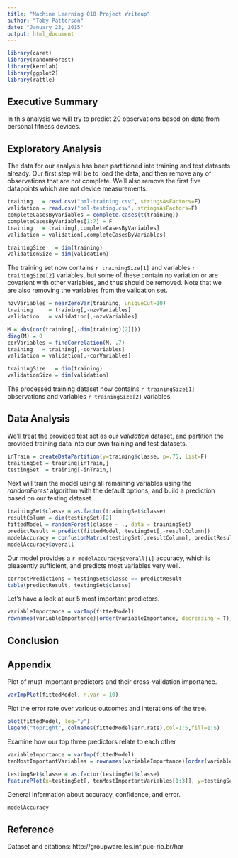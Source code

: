 ```yaml
---
title: "Machine Learning 010 Project Writeup"
author: "Toby Patterson"
date: "January 23, 2015"
output: html_document
---
```


```r
library(caret)
library(randomForest)
library(kernlab)
library(ggplot2)
library(rattle)
```

## Executive Summary

In this analysis we will try to predict 20 observations based on data from personal fitness devices.

## Exploratory Analysis

The data for our analysis has been partitioned into training and test datasets already. Our first step will be to load the data, and then remove any of observations that are not complete.  We'll also remove the first five datapoints which are not device measurements.

```r
training   = read.csv("pml-training.csv", stringsAsFactors=F)
validation = read.csv("pml-testing.csv", stringsAsFactors=F)
completeCasesByVariables = complete.cases(t(training))
completeCasesByVariables[1:7] = F
training   = training[,completeCasesByVariables]
validation = validation[,completeCasesByVariables]
```


```r
trainingSize   = dim(training)
validationSize = dim(validation)
```

The training set now contains `r trainingSize[1]` and variables `r trainingSize[2]` variables, but some of these contain no variation or are covarient with other variables, and thus should be removed. Note that we are also removing the variables from the validation set.

```r
nzvVariables = nearZeroVar(training, uniqueCut=10)
training     = training[,-nzvVariables]
validation   = validation[,-nzvVariables]

M = abs(cor(training[,-dim(training)[2]]))
diag(M) = 0
corVariables = findCorrelation(M, .7)
training   = training[,-corVariables]
validation = validation[,-corVariables]
```

```r
trainingSize   = dim(training)
validationSize = dim(validation)
```

The processed training dataset now contains `r trainingSize[1]` observations and variables `r trainingSize[2]` variables. 

## Data Analysis

We'll treat the provided test set as our _validation_ dataset, and partition the provided training data into our own training and test datasets.

```r
inTrain = createDataPartition(y=training$classe, p=.75, list=F)
trainingSet = training[inTrain,]
testingSet  = training[-inTrain,]
```

Next will train the model using all remaining variables using the _randomForest_ algorithm with the default options, and build a prediction based on our testing dataset.

```r
trainingSet$classe = as.factor(trainingSet$classe)
resultColumn = dim(testingSet)[2]
fittedModel = randomForest(classe ~ ., data = trainingSet)
predictResult = predict(fittedModel, testingSet[,-resultColumn])
modelAccuracy = confusionMatrix(testingSet[,resultColumn], predictResult)
modelAccuracy$overall
```

Our model provides a `r modelAccuracy$overall[1]` accuracy, which is pleasently sufficient, and predicts most variables very well.

```r

correctPredictions = testingSet$classe == predictResult
table(predictResult, testingSet$classe)
```

Let's have a look at our 5 most important predictors.
```r
variableImportance = varImp(fittedModel)
rownames(variableImportance)[order(variableImportance, decreasing = T)][1:15]
```
## Conclusion

## Appendix

Plot of must important predictors and their cross-validation importance.
```r
varImpPlot(fittedModel, n.var = 10)
```

Plot the error rate over various outcomes and interations of the tree.
```r
plot(fittedModel, log="y")
legend("topright", colnames(fittedModel$err.rate),col=1:5,fill=1:5)
```

Examine how our top three predictors relate to each other
```r
variableImportance = varImp(fittedModel)
tenMostImportantVariables = rownames(variableImportance)[order(variableImportance, decreasing = T)][1:10]

testingSet$classe = as.factor(testingSet$classe)
featurePlot(x=testingSet[, tenMostImportantVariables[1:3]], y=testingSet$classe, plot="pairs")
```

General information about accuracy, confidence, and error.

```r
modelAccuracy
```

## Reference

Dataset and citations: http://groupware.les.inf.puc-rio.br/har